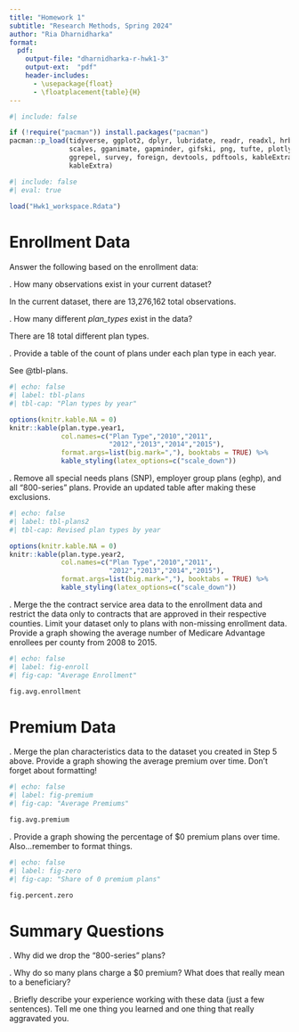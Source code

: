 ```yaml
---
title: "Homework 1"
subtitle: "Research Methods, Spring 2024"
author: "Ria Dharnidharka"
format:
  pdf:
    output-file: "dharnidharka-r-hwk1-3"
    output-ext:  "pdf"
    header-includes:
      - \usepackage{float}
      - \floatplacement{table}{H}
---
```

```r
#| include: false

if (!require("pacman")) install.packages("pacman")
pacman::p_load(tidyverse, ggplot2, dplyr, lubridate, readr, readxl, hrbrthemes, fixest,
               scales, gganimate, gapminder, gifski, png, tufte, plotly, OECD,
               ggrepel, survey, foreign, devtools, pdftools, kableExtra, modelsummary,
               kableExtra)
```
```r
#| include: false
#| eval: true
 
load("Hwk1_workspace.Rdata")
```

\newpage
# Enrollment Data
Answer the following based on the enrollment data:

\vspace{.2in}
\noindent 1. How many observations exist in your current dataset?<br>

In the current dataset, there are 13,276,162 total observations. 

\newpage
\noindent 2. How many different *plan_types* exist in the data? <br>

There are 18 total different plan types. 

\newpage
\noindent 3. Provide a table of the count of plans under each plan type in each year.<br>

See @tbl-plans.

```r
#| echo: false
#| label: tbl-plans
#| tbl-cap: "Plan types by year"

options(knitr.kable.NA = 0)
knitr::kable(plan.type.year1, 
             col.names=c("Plan Type","2010","2011",
                         "2012","2013","2014","2015"),
             format.args=list(big.mark=","), booktabs = TRUE) %>%
             kable_styling(latex_options=c("scale_down"))
```
\newpage
\noindent 4. Remove all special needs plans (SNP), employer group plans (eghp), and all "800-series" plans. Provide an updated table after making these exclusions.

```r
#| echo: false
#| label: tbl-plans2
#| tbl-cap: Revised plan types by year

options(knitr.kable.NA = 0)
knitr::kable(plan.type.year2, 
             col.names=c("Plan Type","2010","2011",
                         "2012","2013","2014","2015"),
             format.args=list(big.mark=","), booktabs = TRUE) %>%
             kable_styling(latex_options=c("scale_down"))
``` 
\newpage
\noindent 5. Merge the the contract service area data to the enrollment data and restrict the data only to contracts that are approved in their respective counties. Limit your dataset only to plans with non-missing enrollment data. Provide a graph showing the average number of Medicare Advantage enrollees per county from 2008 to 2015.<br>


```r
#| echo: false
#| label: fig-enroll
#| fig-cap: "Average Enrollment"

fig.avg.enrollment
```
\newpage
# Premium Data

\noindent 6. Merge the plan characteristics data to the dataset you created in Step 5 above. Provide a graph showing the average premium over time. Don't forget about formatting!<br>


```r
#| echo: false
#| label: fig-premium
#| fig-cap: "Average Premiums"

fig.avg.premium
```
\newpage
\noindent 7. Provide a graph showing the percentage of $0 premium plans over time. Also...remember to format things.


```r
#| echo: false
#| label: fig-zero
#| fig-cap: "Share of 0 premium plans"

fig.percent.zero
```
\newpage
# Summary Questions

\vspace{.2in}
\noindent 8. Why did we drop the "800-series" plans?<br>




\newpage
\noindent 9. Why do so many plans charge a $0 premium? What does that really mean to a beneficiary?<br>




\newpage
\noindent 10. Briefly describe your experience working with these data (just a few sentences). Tell me one thing you learned and one thing that really aggravated you.<br>

